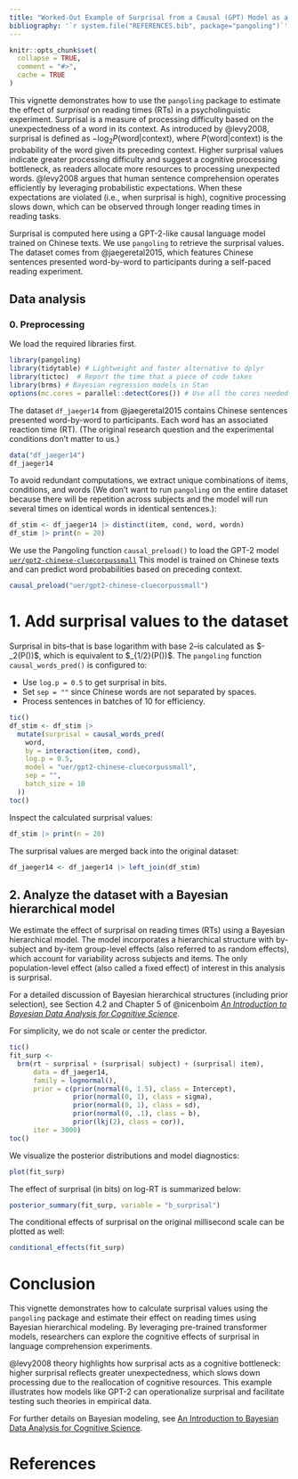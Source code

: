 ```yaml
---
title: "Worked-Out Example of Surprisal from a Causal (GPT) Model as a Cognitive Processing Bottleneck"
bibliography: '`r system.file("REFERENCES.bib", package="pangoling")`'
---
```


```r
knitr::opts_chunk$set(
  collapse = TRUE,
  comment = "#>",
  cache = TRUE
)
```

This vignette demonstrates how to use the `pangoling` package to estimate the effect of *surprisal* on reading times (RTs) in a psycholinguistic experiment. 
Surprisal is a measure of processing difficulty based on the unexpectedness of a word in its context. As introduced by @levy2008, surprisal is defined as $-\log_2 P(\text{word}|\text{context})$, where $P(\text{word}|\text{context})$ is the probability of the word given its preceding context. Higher surprisal values indicate greater processing difficulty and suggest a cognitive processing bottleneck, as readers allocate more resources to processing unexpected words. @levy2008 argues that human sentence comprehension operates efficiently by leveraging probabilistic expectations. When these expectations are violated (i.e., when surprisal is high), cognitive processing slows down, which can be observed through longer reading times in reading tasks.


Surprisal is computed here using a GPT-2-like causal language model trained on Chinese texts. We use `pangoling` to retrieve the surprisal values. The dataset comes from @jaegeretal2015, which features Chinese sentences presented word-by-word to participants during a self-paced reading experiment.


## Data analysis

### 0. Preprocessing

We load the required libraries first.

```r
library(pangoling)
library(tidytable) # Lightweight and faster alternative to dplyr
library(tictoc)  # Report the time that a piece of code takes
library(brms) # Bayesian regression models in Stan
options(mc.cores = parallel::detectCores()) # Use all the cores needed available for the Bayesian analysis by default
```

The dataset `df_jaeger14` from @jaegeretal2015 contains Chinese sentences presented word-by-word to participants. Each word has an associated reaction time (RT). (The original research question and the experimental conditions don't matter to us.)

```r
data("df_jaeger14")
df_jaeger14
```

To avoid redundant computations, we extract unique combinations of items, conditions, and words (We don't want to run `pangoling` on the entire dataset because there will be repetition across subjects and the model will run several times on identical words in identical sentences.):

```r
df_stim <- df_jaeger14 |> distinct(item, cond, word, wordn)
df_stim |> print(n = 20)
```



We use the Pangoling function `causal_preload()` to load the GPT-2 model [`uer/gpt2-chinese-cluecorpussmall`](https://huggingface.co/uer/gpt2-chinese-cluecorpussmall) This model is trained on Chinese texts and can predict word probabilities based on preceding context.

```r
causal_preload("uer/gpt2-chinese-cluecorpussmall")
```

# 1. Add surprisal values to the dataset

Surprisal in bits--that is base logarithm with base 2--is calculated as \$-\log\_2(P(\text{word}))\$, which is equivalent to \$\log\_{1/2}(P(\text{word}))\$. The `pangoling` function `causal_words_pred()` is configured to:

- Use `log.p = 0.5` to get surprisal in bits.
- Set `sep = ""` since Chinese words are not separated by spaces.
- Process sentences in batches of 10 for efficiency.

```r
tic()
df_stim <- df_stim |>
  mutate(surprisal = causal_words_pred(
    word,
    by = interaction(item, cond),
    log.p = 0.5,
    model = "uer/gpt2-chinese-cluecorpussmall",
    sep = "",
    batch_size = 10
  ))
toc()
```

Inspect the calculated surprisal values:

```r
df_stim |> print(n = 20)
```

The surprisal values are merged back into the original dataset:

```r
df_jaeger14 <- df_jaeger14 |> left_join(df_stim)
```

## 2. Analyze the dataset with a Bayesian hierarchical model

We estimate the effect of surprisal on reading times (RTs) using a Bayesian hierarchical model. The model incorporates a hierarchical structure with by-subject and by-item group-level effects (also referred to as random effects), which account for variability across subjects and items. The only population-level effect (also called a fixed effect) of interest in this analysis is surprisal.

For a detailed discussion of Bayesian hierarchical structures (including prior selection), see Section 4.2 and Chapter 5 of @nicenboim [*An Introduction to Bayesian Data Analysis for Cognitive Science*](https://bruno.nicenboim.me/bayescogsci/).

For simplicity, we do not scale or center the predictor.


```r
tic()
fit_surp <-
  brm(rt ~ surprisal + (surprisal| subject) + (surprisal| item),
      data = df_jaeger14,
      family = lognormal(),
      prior = c(prior(normal(6, 1.5), class = Intercept),
                prior(normal(0, 1), class = sigma),
                prior(normal(0, 1), class = sd),
                prior(normal(0, .1), class = b),
                prior(lkj(2), class = cor)),
      iter = 3000)
toc()
```

We visualize the posterior distributions and model diagnostics:

```r
plot(fit_surp)
```


The effect of surprisal (in bits) on log-RT is summarized below:

```r
posterior_summary(fit_surp, variable = "b_surprisal")
```

The conditional effects of surprisal on the original millisecond scale can be plotted as well: 

```r
conditional_effects(fit_surp)
```

# Conclusion

This vignette demonstrates how to calculate surprisal values using the `pangoling` package and estimate their effect on reading times using Bayesian hierarchical modeling. By leveraging pre-trained transformer models, researchers can explore the cognitive effects of surprisal in language comprehension experiments.

@levy2008 theory highlights how surprisal acts as a cognitive bottleneck: higher surprisal reflects greater unexpectedness, which slows down processing due to the reallocation of cognitive resources. This example illustrates how models like GPT-2 can operationalize surprisal and facilitate testing such theories in empirical data.

For further details on Bayesian modeling, see [An Introduction to Bayesian Data Analysis for Cognitive Science](https://bruno.nicenboim.me/bayescogsci/).


# References


